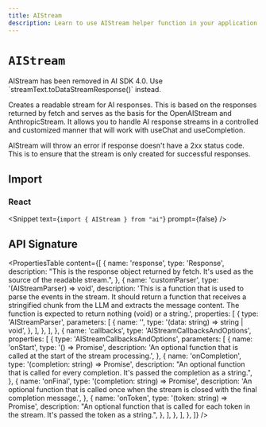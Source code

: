 ---
title: AIStream
description: Learn to use AIStream helper function in your application.
---

# `AIStream`

<Note type="warning">
  AIStream has been removed in AI SDK 4.0. Use
  `streamText.toDataStreamResponse()` instead.
</Note>

Creates a readable stream for AI responses. This is based on the responses returned
by fetch and serves as the basis for the OpenAIStream and AnthropicStream. It allows
you to handle AI response streams in a controlled and customized manner that will
work with useChat and useCompletion.

AIStream will throw an error if response doesn't have a 2xx status code. This is to ensure that the stream is only created for successful responses.

## Import

### React

<Snippet text={`import { AIStream } from "ai"`} prompt={false} />

## API Signature

<PropertiesTable
  content={[
    {
      name: 'response',
      type: 'Response',
      description:
        "This is the response object returned by fetch. It's used as the source of the readable stream.",
    },
    {
      name: 'customParser',
      type: '(AIStreamParser) => void',
      description:
        'This is a function that is used to parse the events in the stream. It should return a function that receives a stringified chunk from the LLM and extracts the message content. The function is expected to return nothing (void) or a string.',
      properties: [
        {
          type: 'AIStreamParser',
          parameters: [
            {
              name: '',
              type: '(data: string) => string | void',
            },
          ],
        },
      ],
    },
    {
      name: 'callbacks',
      type: 'AIStreamCallbacksAndOptions',
      properties: [
        {
          type: 'AIStreamCallbacksAndOptions',
          parameters: [
            {
              name: 'onStart',
              type: '() => Promise<void>',
              description:
                'An optional function that is called at the start of the stream processing.',
            },
            {
              name: 'onCompletion',
              type: '(completion: string) => Promise<void>',
              description:
                "An optional function that is called for every completion. It's passed the completion as a string.",
            },
            {
              name: 'onFinal',
              type: '(completion: string) => Promise<void>',
              description:
                'An optional function that is called once when the stream is closed with the final completion message.',
            },
            {
              name: 'onToken',
              type: '(token: string) => Promise<void>',
              description:
                "An optional function that is called for each token in the stream. It's passed the token as a string.",
            },
          ],
        },
      ],
    },
  ]}
/>
